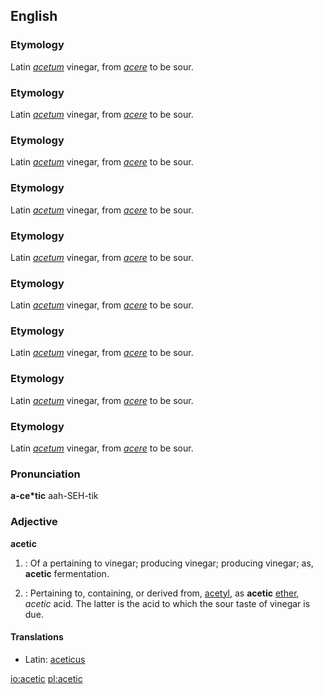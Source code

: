 ==English==

===Etymology===
Latin ''[[acetum]]'' vinegar, from ''[[acere]]'' to be sour.
===Etymology===
Latin ''[[acetum]]'' vinegar, from ''[[acere]]'' to be sour.
===Etymology===
Latin ''[[acetum]]'' vinegar, from ''[[acere]]'' to be sour.
===Etymology===
Latin ''[[acetum]]'' vinegar, from ''[[acere]]'' to be sour.
===Etymology===
Latin ''[[acetum]]'' vinegar, from ''[[acere]]'' to be sour.
===Etymology===
Latin ''[[acetum]]'' vinegar, from ''[[acere]]'' to be sour.
===Etymology===
Latin ''[[acetum]]'' vinegar, from ''[[acere]]'' to be sour.
===Etymology===
Latin ''[[acetum]]'' vinegar, from ''[[acere]]'' to be sour.


===Etymology===
Latin ''[[acetum]]'' vinegar, from ''[[acere]]'' to be sour.

===Pronunciation===
'''a-ce*tic'''
aah-SEH-tik

===Adjective===
'''acetic'''
# {{chemistry}}: Of a pertaining to vinegar; producing vinegar; producing vinegar; as, '''acetic''' fermentation.
# {{chemistry}}: Pertaining to, containing, or derived from, [[acetyl]], as '''acetic''' [[ether]], ''acetic'' acid. The latter is the acid to which the sour taste of vinegar is due.

====Translations====
*Latin: [[aceticus]]

[[io:acetic]]
[[pl:acetic]]